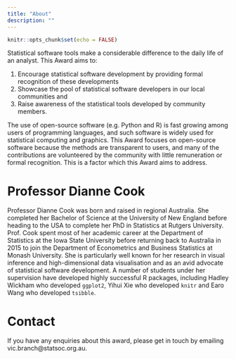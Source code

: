 ```yaml
---
title: "About"
description: ""
---
```


```r
knitr::opts_chunk$set(echo = FALSE)
```

Statistical software tools make a considerable difference to the daily life of an analyst. This Award aims to: 

1. Encourage statistical software development by providing formal recognition of these developments
2. Showcase the pool of statistical software developers in our local communities and
3. Raise awareness of the statistical tools developed by community members. 

The use of open-source software (e.g. Python and R) is fast growing among users of programming languages, and such software is widely used for statistical computing and graphics. This Award focuses on open-source software because the methods are transparent to users, and many of the contributions are volunteered by the community with little remuneration or formal recognition. This is a factor which this Award aims to address. 


# <i class="fas fa-user"></i> Professor Dianne Cook

Professor Dianne Cook was born and raised in regional Australia. She completed her Bachelor of Science at the University of New England before heading to the USA to complete her PhD in Statistics at Rutgers University. Prof. Cook spent most of her academic career at the Department of Statistics at the Iowa State University before returning back to Australia in 2015 to join the Department of Econometrics and Business Statistics at Monash University. She is particularly well known for her research in visual inference and high-dimensional data visualisation and as an avid advocate of statistical software development. A number of students under her supervision have developed highly successful R packages, including Hadley Wickham who developed `ggplot2`, Yihui Xie who developed `knitr` and Earo Wang who developed `tsibble`.

# <i class="fas fa-envelope"></i> Contact

If you have any enquiries about this award, please get in touch by emailing vic.branch@statsoc.org.au. 
